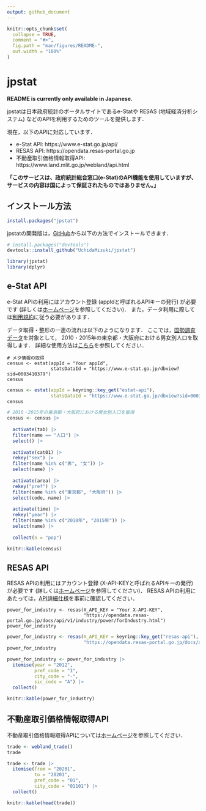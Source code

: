 ```yaml
---
output: github_document
---
```


<!-- README.md is generated from README.Rmd. Please edit that file -->

```r
knitr::opts_chunk$set(
  collapse = TRUE,
  comment = "#>",
  fig.path = "man/figures/README-",
  out.width = "100%"
)
```

# jpstat

<!-- badges: start -->
<!-- badges: end -->

**README is currently only available in Japanese.**

jpstatは日本政府統計のポータルサイトであるe-Statや
RESAS (地域経済分析システム) などのAPIを利用するためのツールを提供します．

現在，以下のAPIに対応しています．

- e-Stat API: https://www.e-stat.go.jp/api/
- RESAS API: https://opendata.resas-portal.go.jp
- 不動産取引価格情報取得API: https://www.land.mlit.go.jp/webland/api.html

**「このサービスは、政府統計総合窓口(e-Stat)のAPI機能を使用していますが、サービスの内容は国によって保証されたものではありません。」**

## インストール方法

``` r
install.packages("jpstat")
```

jpstatの開発版は，[GitHub](https://github.com/)から以下の方法でインストールできます．

``` r
# install.packages("devtools")
devtools::install_github("UchidaMizuki/jpstat")
```

```r
library(jpstat)
library(dplyr)
```

## e-Stat API

e-Stat APIの利用にはアカウント登録 (appIdと呼ばれるAPIキーの発行) が必要です (詳しくは[ホームページ](https://www.e-stat.go.jp/api/)を参照してください)．
また，データ利用に際しては[利用規約](https://www.e-stat.go.jp/terms-of-use)に従う必要があります．

データ取得・整形の一連の流れは以下のようになります．
ここでは，[国勢調査データ](https://www.e-stat.go.jp/dbview?sid=0003413949)を対象として，
2010・2015年の東京都・大阪府における男女別人口を取得します．
詳細な使用方法は[こちら](https://github.com/uchidamizuki/jpstat/blob/main/README-estat.md)を参照してください．

```
# メタ情報の取得
census <- estat(appId = "Your appId", 
                statsDataId = "https://www.e-stat.go.jp/dbview?sid=0003410379")
census
```

```r
census <- estat(appId = keyring::key_get("estat-api"), 
                statsDataId = "https://www.e-stat.go.jp/dbview?sid=0003410379")
census
```

```r
# 2010・2015年の東京都・大阪府における男女別人口を取得
census <- census |> 
  
  activate(tab) |> 
  filter(name == "人口") |> 
  select() |> 
  
  activate(cat01) |> 
  rekey("sex") |> 
  filter(name %in% c("男", "女")) |> 
  select(name) |> 
  
  activate(area) |> 
  rekey("pref") |> 
  filter(name %in% c("東京都", "大阪府")) |> 
  select(code, name) |> 
  
  activate(time) |> 
  rekey("year") |> 
  filter(name %in% c("2010年", "2015年")) |> 
  select(name) |> 
  
  collect(n = "pop")

knitr::kable(census)
```

## RESAS API

RESAS APIの利用にはアカウント登録 (X-API-KEYと呼ばれるAPIキーの発行) が必要です
(詳しくは[ホームページ](https://opendata.resas-portal.go.jp)を参照してください)．
RESAS APIの利用にあたっては，[API詳細仕様](https://opendata.resas-portal.go.jp/docs/api/v1/detail/index.html)を事前に確認してください．

```
power_for_industry <- resas(X_API_KEY = "Your X-API-KEY", 
                            "https://opendata.resas-portal.go.jp/docs/api/v1/industry/power/forIndustry.html")
power_for_industry
```

```r
power_for_industry <- resas(X_API_KEY = keyring::key_get("resas-api"), 
                            "https://opendata.resas-portal.go.jp/docs/api/v1/industry/power/forIndustry.html")
power_for_industry
```

```r
power_for_industry <- power_for_industry |>
  itemise(year = "2012",
          pref_code = "1",
          city_code = "-",
          sic_code = "A") |>
  collect()

knitr::kable(power_for_industry)
```

## 不動産取引価格情報取得API

不動産取引価格情報取得APIについては[ホームページ](https://www.land.mlit.go.jp/webland/api.html)を参照してください．

```r
trade <- webland_trade()
trade
```

```r
trade <- trade |> 
  itemise(from = "20201",
          to = "20201",
          pref_code = "01",
          city_code = "01101") |> 
  collect()

knitr::kable(head(trade))
```
